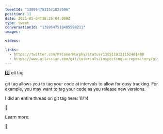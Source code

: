 ```yaml
---
tweetId: "1389647531571822596"
position: 11
date: 2021-05-04T18:26:04.000Z
type: tweet
conversationId: "1389647518485598211"
images:
  
videos:
  
links:
  - https://twitter.com/MrConerMurphy/status/1385110121152401408
  - https://www.atlassian.com/git/tutorials/inspecting-a-repository/git-tag
---
```

9️⃣ git tag

git tag allows you to tag your code at intervals to allow for easy tracking. For example, you may want to tag your code as you release new versions. 

I did an entire thread on git tag here: 11/14

🔗 

Learn more:

🔗 
